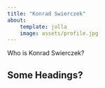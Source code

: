 ```yaml
---
title: "Konrad Swierczek"
about:
    template: jolla
    image: assets/profile.jpg
---
```


Who is Konrad Swierczek?

## Some Headings?